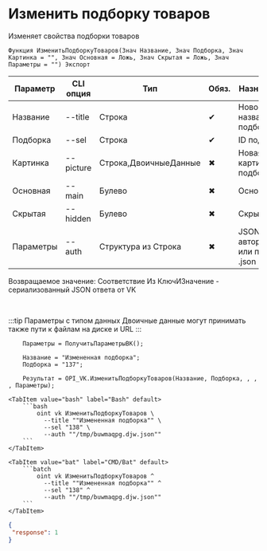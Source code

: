 ﻿---
sidebar_position: 4
description: Изменить подборку товаров и другие функции для работы с VK в Открытом пакете интеграций - бесплатной open-source библиотеке интеграций для 1С:Предприятие 8, OneScript и CLI
keywords: [1C, 1С, 1С:Предприятие, 1С:Предприятие 8.3, API, Интеграция, Сервисы, Обмен, OneScript, CLI, VK]
---


# Изменить подборку товаров
 Изменяет свойства подборки товаров



`Функция ИзменитьПодборкуТоваров(Знач Название, Знач Подборка, Знач Картинка = "", Знач Основная = Ложь, Знач Скрытая = Ложь, Знач Параметры = "") Экспорт`

  | Параметр | CLI опция | Тип | Обяз. | Назначение |
  |-|-|-|-|-|
  | Название | --title | Строка | &#x2714; | Новое название подборки |
  | Подборка | --sel | Строка | &#x2714; | ID подборки |
  | Картинка | --picture | Строка,ДвоичныеДанные | &#x2716; | Новая картинка подборки |
  | Основная | --main | Булево | &#x2716; | Основная |
  | Скрытая | --hidden | Булево | &#x2716; | Скрытая |
  | Параметры | --auth | Структура из Строка | &#x2716; | JSON авторизации или путь к .json |

  
  Возвращаемое значение:   Соответствие Из КлючИЗначение - сериализованный JSON ответа от VK

<br/>

:::tip
Параметры с типом данных Двоичные данные могут принимать также пути к файлам на диске и URL
:::
<br/>



```bsl title="Пример использования для 1С:Предприятие/OneScript"
    Параметры = ПолучитьПараметрыВК();

    Название = "Измененная подборка";
    Подборка = "137";

    Результат = OPI_VK.ИзменитьПодборкуТоваров(Название, Подборка, , , , Параметры);
```
    

 <Tabs>
  
    <TabItem value="bash" label="Bash" default>
        ```bash
            oint vk ИзменитьПодборкуТоваров \
              --title ""Измененная подборка"" \
              --sel "138" \
              --auth ""/tmp/buwmaqpg.djw.json""
        ```
    </TabItem>
  
    <TabItem value="bat" label="CMD/Bat" default>
        ```batch
            oint vk ИзменитьПодборкуТоваров ^
              --title ""Измененная подборка"" ^
              --sel "138" ^
              --auth ""/tmp/buwmaqpg.djw.json""
        ```
    </TabItem>
</Tabs>


```json title="Результат"
{
 "response": 1
}
```
